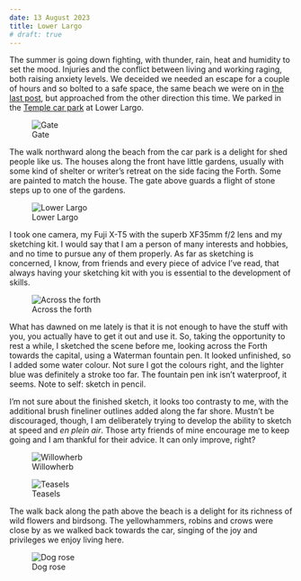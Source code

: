 ```yaml
---
date: 13 August 2023
title: Lower Largo
# draft: true
---
```


The summer is going down fighting, with thunder, rain, heat and humidity to set the mood. Injuries and the conflict between living and working raging, both raising anxiety levels. We deceided we needed an escape for a couple of hours and so bolted to a safe space, the same beach we were on in [the last post](2023-07-24-dumbarnie.qmd), but approached from the other direction this time. We parked in the [Temple car park](https://w3w.co/yummy.backers.frail) at Lower Largo.

![Gate](/img/_DSF1333_Panorama.jpg)

The walk northward along the beach from the car park is a delight for shed people like us. The houses along the front have little gardens, usually with some kind of shelter or writer's retreat on the side facing the Forth. Some are painted to match the house. The gate above guards a flight of stone steps up to one of the gardens.

![Lower Largo](/img/_DSF1339_Panorama.jpg)

I took one camera, my Fuji X-T5 with the superb XF35mm f/2 lens and my sketching kit. I would say that I am a person of many interests and hobbies, and no time to pursue any of them properly. As far as sketching is concerned, I know, from friends and every piece of advice I've read, that always having your sketching kit with you is essential to the development of skills. 

![Across the forth](/img/IMG_0251.jpg)

What has dawned on me lately is that it is not enough to have the stuff with you, you actually have to get it out and use it. So, taking the opportunity to rest a while, I sketched the scene before me, looking across the Forth towards the capital, using a Waterman fountain pen. It looked unfinished, so I added some water colour. Not sure I got the colours right, and the lighter blue was definitely a stroke too far. The fountain pen ink isn't waterproof, it seems. Note to self: sketch in pencil. 

I'm not sure about the finished sketch, it looks too contrasty to me, with the additional brush fineliner outlines added along the far shore. Mustn't be discouraged, though, I am deliberately trying to develop the ability to sketch at speed and *en plein air*. Those arty friends of mine encourage me to keep going and I am thankful for their advice. It can only improve, right?

::: {layout-ncol=2}

![Willowherb](/img/_DSF1354.jpg)

![Teasels](/img/_DSF1355.jpg)

:::

The walk back along the path above the beach is a delight for its richness of wild flowers and birdsong. The yellowhammers, robins and crows were close by as we walked back towards the car, singing of the joy and privileges we enjoy living here.

![Dog rose](/img/_DSF1356.jpg)
